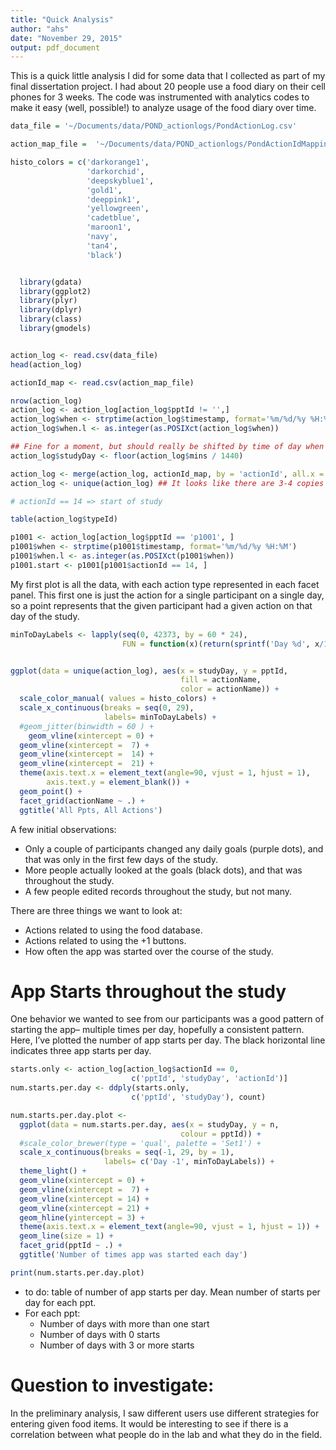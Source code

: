 ```yaml
---
title: "Quick Analysis"
author: "ahs"
date: "November 29, 2015"
output: pdf_document
---
```


This is a quick little analysis I did for some data that I collected as part 
of my final dissertation project. I had about 20 people use a food diary on their 
cell phones for 3 weeks. The code was instrumented with analytics codes to make it 
easy (well, possible!) to analyze usage of the food diary over time. 

```r

data_file = '~/Documents/data/POND_actionlogs/PondActionLog.csv'

action_map_file =  '~/Documents/data/POND_actionlogs/PondActionIdMapping.csv'

histo_colors = c('darkorange1', 
                 'darkorchid', 
                 'deepskyblue1', 
                 'gold1', 
                 'deeppink1', 
                 'yellowgreen', 
                 'cadetblue', 
                 'maroon1', 
                 'navy', 
                 'tan4', 
                 'black')


  library(gdata)
  library(ggplot2)
  library(plyr)
  library(dplyr)
  library(class)
  library(gmodels)


action_log <- read.csv(data_file)
head(action_log)

actionId_map <- read.csv(action_map_file)

nrow(action_log)
action_log <- action_log[action_log$pptId != '',]
action_log$when <- strptime(action_log$timestamp, format='%m/%d/%y %H:%M')
action_log$when.l <- as.integer(as.POSIXct(action_log$when))

## Fine for a moment, but should really be shifted by time of day when the study started
action_log$studyDay <- floor(action_log$mins / 1440)

action_log <- merge(action_log, actionId_map, by = 'actionId', all.x = TRUE )
action_log <- unique(action_log) ## It looks like there are 3-4 copies of each log in the data set. 

# actionId == 14 => start of study

table(action_log$typeId)

p1001 <- action_log[action_log$pptId == 'p1001', ]
p1001$when <- strptime(p1001$timestamp, format='%m/%d/%y %H:%M')
p1001$when.l <- as.integer(as.POSIXct(p1001$when))
p1001.start <- p1001[p1001$actionId == 14, ]

```

My first plot is all the data, with each action type represented in each facet panel. 
This first one is just the action for a single participant on a single day, so a 
point represents that the given participant had a given action on that day of the study. 


```r

minToDayLabels <- lapply(seq(0, 42373, by = 60 * 24), 
                         FUN = function(x)(return(sprintf('Day %d', x/1440))))


ggplot(data = unique(action_log), aes(x = studyDay, y = pptId, 
                                      fill = actionName, 
                                      color = actionName)) + 
  scale_color_manual( values = histo_colors) +
  scale_x_continuous(breaks = seq(0, 29), 
                     labels= minToDayLabels) +
  #geom_jitter(binwidth = 60 ) + 
    geom_vline(xintercept = 0) + 
  geom_vline(xintercept =  7) + 
  geom_vline(xintercept =  14) + 
  geom_vline(xintercept =  21) + 
  theme(axis.text.x = element_text(angle=90, vjust = 1, hjust = 1), 
        axis.text.y = element_blank()) +
  geom_point() + 
  facet_grid(actionName ~ .) + 
  ggtitle('All Ppts, All Actions')


```

A few initial observations: 

* Only a couple of participants changed any daily goals (purple dots), and that was only in 
  the first few days of the study. 
* More people actually looked at the goals (black dots), and that was throughout the study. 
* A few people edited records throughout the study, but not many. 

There are three things we want to look at: 

* Actions related to using the food database. 
* Actions related to using the +1 buttons. 
* How often the app was started over the course of the study. 

# App Starts throughout the study

One behavior we wanted to see from our participants was a good pattern of 
starting the app-- multiple times per day, hopefully a consistent pattern. 
Here, I've plotted the number of app starts per day. The black horizontal line 
indicates three app starts per day. 

```r

starts.only <- action_log[action_log$actionId == 0,
                           c('pptId', 'studyDay', 'actionId')]
num.starts.per.day <- ddply(starts.only, 
                           c('pptId', 'studyDay'), count)

num.starts.per.day.plot <- 
  ggplot(data = num.starts.per.day, aes(x = studyDay, y = n, 
                                      colour = pptId)) + 
  #scale_color_brewer(type = 'qual', palette = 'Set1') +
  scale_x_continuous(breaks = seq(-1, 29, by = 1), 
                     labels= c('Day -1', minToDayLabels)) +
  theme_light() +
  geom_vline(xintercept = 0) + 
  geom_vline(xintercept =  7) + 
  geom_vline(xintercept = 14) + 
  geom_vline(xintercept = 21) + 
  geom_hline(yintercept = 3) + 
  theme(axis.text.x = element_text(angle=90, vjust = 1, hjust = 1)) +
  geom_line(size = 1) + 
  facet_grid(pptId ~ .) + 
  ggtitle('Number of times app was started each day')

print(num.starts.per.day.plot)

```


* to do: table of number of app starts per day. Mean number of starts per day for each ppt. 
* For each ppt: 
    * Number of days with more than one start
    * Number of days with 0 starts 
    * Number of days with 3 or more starts
    
# Question to investigate: 

In the preliminary analysis, I saw different users use different strategies for 
entering given food items. It would be interesting to see if there is a correlation 
between what people do in the lab and what they do in the field. 



